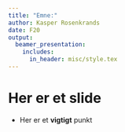 ```yaml
---
title: "Emne:"
author: Kasper Rosenkrands
date: F20
output: 
  beamer_presentation:
    includes:
      in_header: misc/style.tex
---
```


# Her er et slide

- Her er et **vigtigt** punkt